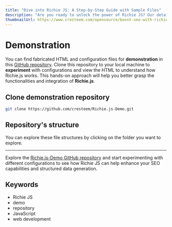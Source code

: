 ```yaml
---
title: "Dive into Richie JS: A Step-by-Step Guide with Sample Files"
description: "Are you ready to unlock the power of Richie JS? Our detailed guide and demo repository will walk you through this versatile JavaScript tool, helping you understand its functionalities and integration with ease."
thumbnailUrl: https://www.cresteem.com/opensource/boost-seo-with-richie-js/thumbnail.webp
---
```


# Demonstration

You can find fabricated HTML and configuration files for **demonstration** in this [GitHub repository](https://github.com/cresteem/Richie.js-Demo). Clone this repository to your local machine to **experiment** with configurations and view the HTML to understand how Richie.js works. This hands-on approach will help you better grasp the functionalities and integration of **Richie.js**.

## Clone demonstration repository

```bash filename="Terminal @Demo" copy
git clone https://github.com/cresteem/Richie.js-Demo.git
```

## Repository's structure


You can explore these file structures by clicking on the folder you want to explore.

<FileTree>
  <FileTree.Folder name="dist">
    <FileTree.Folder name="pages">
      <FileTree.File name="article.html" />
      <FileTree.File name="events.html" />
      <FileTree.File name="faq.html" />
      <FileTree.File name="localbusiness.html" />
      <FileTree.File name="org.html" />
      <FileTree.File name="product.html" />
      <FileTree.File name="profilepage.html" />
      <FileTree.File name="softwareapp.html" />
      <FileTree.File name="videos.html" />
      <FileTree.Folder name="breadcrumb">
        <FileTree.Folder name="sub-breadcrumb">
          <FileTree.File name="notindex.html" />
        </FileTree.Folder>
      </FileTree.Folder>
      <FileTree.Folder name="carousels">
        <FileTree.File name="courses.html" />
        <FileTree.File name="movies.html" />
        <FileTree.File name="recipies.html" />
        <FileTree.File name="restaurants.html" />
      </FileTree.Folder>
      <FileTree.Folder name="productVarient">
        <FileTree.File name="productAge.html" />
        <FileTree.File name="productColor.html" />
        <FileTree.File name="productCombined.html" />
        <FileTree.File name="productGender.html" />
        <FileTree.File name="productMaterial.html" />
        <FileTree.File name="productPattern.html" />
        <FileTree.File name="productSize.html" />
      </FileTree.Folder>
      <FileTree.Folder name="Sitesearch">
        <FileTree.File name="searchpage.html" />
      </FileTree.Folder>
    </FileTree.Folder>
  </FileTree.Folder>
  <FileTree.Folder name="pages">
    <FileTree.File name="article.html" />
    <FileTree.File name="events.html" />
    <FileTree.File name="faq.html" />
    <FileTree.File name="index.html" />
    <FileTree.File name="localbusiness.html" />
    <FileTree.File name="org.html" />
    <FileTree.File name="product.html" />
    <FileTree.File name="profilepage.html" />
    <FileTree.File name="softwareapp.html" />
    <FileTree.File name="videos.html" />
    <FileTree.Folder name="breadcrumb">
      <FileTree.File name="index.html" />
      <FileTree.Folder name="sub-breadcrumb">
        <FileTree.File name="index.html" />
        <FileTree.File name="notindex.html" />
      </FileTree.Folder>
    </FileTree.Folder>
    <FileTree.Folder name="carousels">
      <FileTree.File name="courses.html" />
      <FileTree.File name="movies.html" />
      <FileTree.File name="recipies.html" />
      <FileTree.File name="restaurants.html" />
    </FileTree.Folder>
    <FileTree.Folder name="productVarient">
      <FileTree.File name="productAge.html" />
      <FileTree.File name="productColor.html" />
      <FileTree.File name="productCombined.html" />
      <FileTree.File name="productGender.html" />
      <FileTree.File name="productMaterial.html" />
      <FileTree.File name="productPattern.html" />
      <FileTree.File name="productSize.html" />
    </FileTree.Folder>
    <FileTree.Folder name="Sitesearch">
      <FileTree.File name="client.js" />
      <FileTree.File name="searchpage.html" />
      <FileTree.File name="server.php" />
    </FileTree.Folder>
  </FileTree.Folder>
  <FileTree.File name="demo.cjs" />
  <FileTree.File name="demo.mjs" />
  <FileTree.File name="LICENSE" />
  <FileTree.File name="package.json" />
  <FileTree.File name="richiejs.config.js" />
</FileTree>

---

Explore the [Richie.js-Demo GitHub repository](https://github.com/cresteem/Richie.js-Demo) and start experimenting with different configurations to see how Richie JS can help enhance your SEO capabilities and structured data generation.

## Keywords

<ul className={style.keywords}>
  <li>Richie JS</li>
  <li>demo</li>
  <li>repository</li>
  <li>JavaScript</li>
  <li>web development</li>
</ul>
